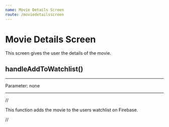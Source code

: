 ```yaml
---
name: Movie Details Screen
route: /moviedetailsscreen
---
```


# Movie Details Screen

This screen gives the user the details of the movie.

## handleAddToWatchlist()

---

Parameter: none

---

//

This function adds the movie to the users watchlist on Firebase.

//
